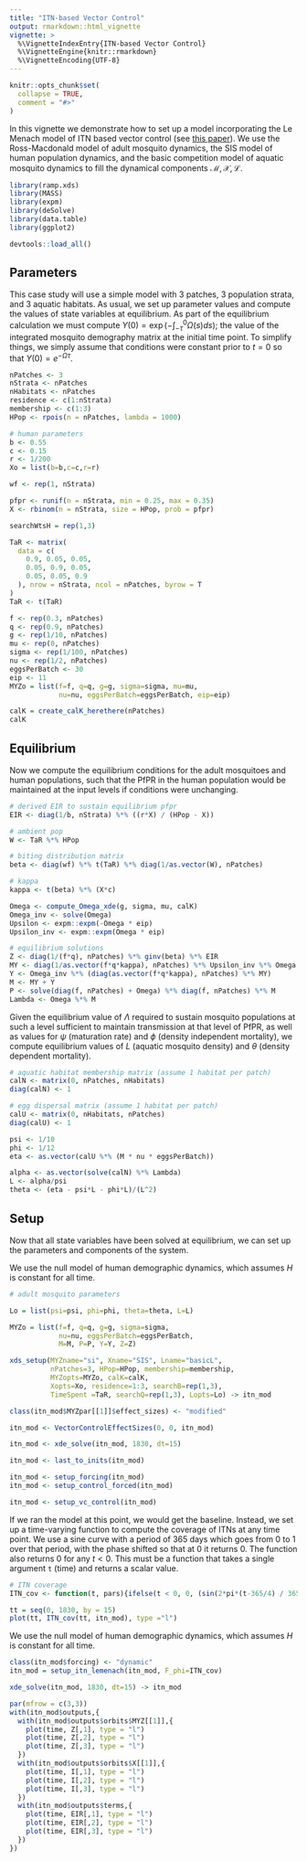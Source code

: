 ```yaml
---
title: "ITN-based Vector Control"
output: rmarkdown::html_vignette
vignette: >
  %\VignetteIndexEntry{ITN-based Vector Control}
  %\VignetteEngine{knitr::rmarkdown}
  %\VignetteEncoding{UTF-8}
---
```


```r
knitr::opts_chunk$set(
  collapse = TRUE,
  comment = "#>"
)
```


In this vignette we demonstrate how to set up a model incorporating the Le Menach model of ITN based vector control (see [this paper](https://malariajournal.biomedcentral.com/articles/10.1186/1475-2875-6-10)). We use the Ross-Macdonald model of adult mosquito dynamics, the SIS model of human population dynamics, and the basic competition model of aquatic mosquito dynamics to fill the dynamical components $\mathcal{M}, \mathcal{X}, \mathcal{L}$.

```r
library(ramp.xds)
library(MASS)
library(expm)
library(deSolve)
library(data.table)
library(ggplot2)
```

```r
devtools::load_all()
```

## Parameters

This case study will use a simple model with 3 patches, 3 population strata, and 3 aquatic habitats. As usual, we set up parameter values and compute the values of state variables at equilibrium. As part of the equilibrium calculation we must compute $\Upsilon(0) = \exp\left(-\int_{-\tau}^{0} \Omega(s) ds \right)$; the value of the integrated mosquito demography matrix at the initial time point. To simplify things, we simply assume that conditions were constant prior to $t=0$ so that $\Upsilon(0) = e^{-\Omega\tau}$.

```r
nPatches <- 3
nStrata <- nPatches
nHabitats <- nPatches
residence <- c(1:nStrata)
membership <- c(1:3)
HPop <- rpois(n = nPatches, lambda = 1000)
```


```r
# human parameters
b <- 0.55
c <- 0.15
r <- 1/200
Xo = list(b=b,c=c,r=r)
```


```r
wf <- rep(1, nStrata)

pfpr <- runif(n = nStrata, min = 0.25, max = 0.35)
X <- rbinom(n = nStrata, size = HPop, prob = pfpr)

searchWtsH = rep(1,3) 

TaR <- matrix(
  data = c(
    0.9, 0.05, 0.05,
    0.05, 0.9, 0.05,
    0.05, 0.05, 0.9
  ), nrow = nStrata, ncol = nPatches, byrow = T
)
TaR <- t(TaR)
```


```r
f <- rep(0.3, nPatches)
q <- rep(0.9, nPatches) 
g <- rep(1/10, nPatches)  
mu <- rep(0, nPatches)  
sigma <- rep(1/100, nPatches)  
nu <- rep(1/2, nPatches)  
eggsPerBatch <- 30
eip <- 11
MYZo = list(f=f, q=q, g=g, sigma=sigma, mu=mu, 
            nu=nu, eggsPerBatch=eggsPerBatch, eip=eip) 
```


```r
calK = create_calK_herethere(nPatches)
calK
``` 

## Equilibrium

Now we compute the equilibrium conditions for the adult mosquitoes and human populations, such that the PfPR in the human population would be maintained at the input levels if conditions were unchanging.

```r
# derived EIR to sustain equilibrium pfpr
EIR <- diag(1/b, nStrata) %*% ((r*X) / (HPop - X))

# ambient pop
W <- TaR %*% HPop

# biting distribution matrix
beta <- diag(wf) %*% t(TaR) %*% diag(1/as.vector(W), nPatches)

# kappa
kappa <- t(beta) %*% (X*c)

Omega <- compute_Omega_xde(g, sigma, mu, calK)
Omega_inv <- solve(Omega)
Upsilon <- expm::expm(-Omega * eip)
Upsilon_inv <- expm::expm(Omega * eip)

# equilibrium solutions
Z <- diag(1/(f*q), nPatches) %*% ginv(beta) %*% EIR
MY <- diag(1/as.vector(f*q*kappa), nPatches) %*% Upsilon_inv %*% Omega %*% Z
Y <- Omega_inv %*% (diag(as.vector(f*q*kappa), nPatches) %*% MY)
M <- MY + Y
P <- solve(diag(f, nPatches) + Omega) %*% diag(f, nPatches) %*% M
Lambda <- Omega %*% M
```

Given the equilibrium value of $\Lambda$ required to sustain mosquito populations at such a level sufficient to maintain transmission at that level of PfPR, as well as values for $\psi$ (maturation rate) and $\phi$ (density independent mortality), we compute equilibrium values of $L$ (aquatic mosquito density) and $\theta$ (density dependent mortality).

```r
# aquatic habitat membership matrix (assume 1 habitat per patch)
calN <- matrix(0, nPatches, nHabitats)
diag(calN) <- 1

# egg dispersal matrix (assume 1 habitat per patch)
calU <- matrix(0, nHabitats, nPatches)
diag(calU) <- 1

psi <- 1/10
phi <- 1/12
eta <- as.vector(calU %*% (M * nu * eggsPerBatch))

alpha <- as.vector(solve(calN) %*% Lambda)
L <- alpha/psi
theta <- (eta - psi*L - phi*L)/(L^2)

```

## Setup

Now that all state variables have been solved at equilibrium, we can set up the parameters and components of the system. 


We use the null model of human demographic dynamics, which assumes $H$ is constant for all time.

```r
# adult mosquito parameters

Lo = list(psi=psi, phi=phi, theta=theta, L=L)

MYZo = list(f=f, q=q, g=g, sigma=sigma, 
            nu=nu, eggsPerBatch=eggsPerBatch, 
            M=M, P=P, Y=Y, Z=Z)
```

```r
xds_setup(MYZname="si", Xname="SIS", Lname="basicL", 
          nPatches=3, HPop=HPop, membership=membership, 
          MYZopts=MYZo, calK=calK,
          Xopts=Xo, residence=1:3, searchB=rep(1,3), 
          TimeSpent =TaR, searchQ=rep(1,3), Lopts=Lo) -> itn_mod
```

```r
class(itn_mod$MYZpar[[1]]$effect_sizes) <- "modified"
```

```r
itn_mod <- VectorControlEffectSizes(0, 0, itn_mod)
```

```r
itn_mod <- xde_solve(itn_mod, 1830, dt=15)
```


```r
itn_mod <- last_to_inits(itn_mod)
```


```r
itn_mod <- setup_forcing(itn_mod)
itn_mod <- setup_control_forced(itn_mod)
```

```r
itn_mod <- setup_vc_control(itn_mod)
```


If we ran the model at this point, we would get the baseline. Instead, we set up a time-varying function to compute the coverage of ITNs at any time point. We use a sine curve with a period of 365 days which goes from 0 to 1 over that period, with the phase shifted so that at 0 it returns 0. The function also returns 0 for any $t<0$. This must be a function that takes a single argument `t` (time) and returns a scalar value.

```r
# ITN coverage
ITN_cov <- function(t, pars){ifelse(t < 0, 0, (sin(2*pi*(t-365/4) / 365) + 1) / 2)}
```

```r
tt = seq(0, 1830, by = 15) 
plot(tt, ITN_cov(tt, itn_mod), type ="l")
```


We use the null model of human demographic dynamics, which assumes $H$ is constant for all time.

```r
class(itn_mod$forcing) <- "dynamic"
itn_mod = setup_itn_lemenach(itn_mod, F_phi=ITN_cov)
```


```r
xde_solve(itn_mod, 1830, dt=15) -> itn_mod
```

```r
par(mfrow = c(3,3))
with(itn_mod$outputs,{
  with(itn_mod$outputs$orbits$MYZ[[1]],{
    plot(time, Z[,1], type = "l")
    plot(time, Z[,2], type = "l")
    plot(time, Z[,3], type = "l")
  })
  with(itn_mod$outputs$orbits$X[[1]],{
    plot(time, I[,1], type = "l")
    plot(time, I[,2], type = "l")
    plot(time, I[,3], type = "l")
  })
  with(itn_mod$outputs$terms,{
    plot(time, EIR[,1], type = "l")
    plot(time, EIR[,2], type = "l")
    plot(time, EIR[,3], type = "l")
  })
})
```
